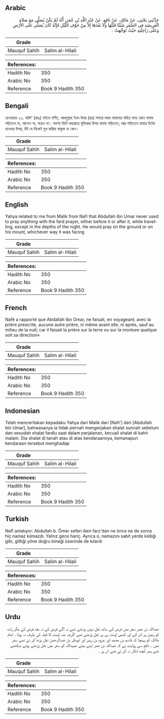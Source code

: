 ## Arabic


<div dir="rtl" lang="ar" style={{fontSize:'larger',backgroundColor:'#f8f9fa',padding:20}}>
حَدَّثَنِي يَحْيَى، عَنْ مَالِكٍ، عَنْ نَافِعٍ، عَنْ عَبْدِ اللَّهِ بْنِ عُمَرَ، أَنَّهُ لَمْ يَكُنْ يُصَلِّي مَعَ صَلاَةِ الْفَرِيضَةِ فِي السَّفَرِ شَيْئًا قَبْلَهَا وَلاَ بَعْدَهَا إِلاَّ مِنْ جَوْفِ اللَّيْلِ فَإِنَّهُ كَانَ يُصَلِّي عَلَى الأَرْضِ وَعَلَى رَاحِلَتِهِ حَيْثُ تَوَجَّهَتْ ‏.‏
</div>
<div style={{backgroundColor:'#f8f9fa',padding:20, marginBottom: 10}}><table> <thead> <tr> <th>Grade</th> <th></th> </tr> </thead> <tbody> <tr><td>Mauquf Sahih</td><td>Salim al-Hilali</td></tr></tbody></table><table> <thead> <tr> <th>References:</th> <th></th> </tr> </thead> <tbody><tr><td>Hadith No</td><td>350</td></tr><tr><td>Arabic No</td><td>350</td></tr><tr><td>Reference</td><td>Book 9 Hadith 350</td></tr></tbody></table></div>

## Bengali


<div dir="ltr" lang="bn" style={{fontSize:'larger',backgroundColor:'#f8f9fa',padding:20}}>
রেওয়ায়ত ২২. নাফি' (রহঃ) হইতে বর্ণিত, আবদুল্লাহ ইবন উমর (রাঃ) সফরে ফরয নামাযের সহিত অন্য কোন নামায পড়িতেন না, আগেও না, পরেও না। অবশ্য তিনি মধ্যরাত্রে মৃত্তিকার উপর নামায পড়িতেন, আর পড়িতেন তাহার উটের হাওদার উপর, উট যে দিকেই মুখ করিয়া থাকুক না কেন।
</div>
<div style={{backgroundColor:'#f8f9fa',padding:20, marginBottom: 10}}><table> <thead> <tr> <th>Grade</th> <th></th> </tr> </thead> <tbody> <tr><td>Mauquf Sahih</td><td>Salim al-Hilali</td></tr></tbody></table><table> <thead> <tr> <th>References:</th> <th></th> </tr> </thead> <tbody><tr><td>Hadith No</td><td>350</td></tr><tr><td>Arabic No</td><td>350</td></tr><tr><td>Reference</td><td>Book 9 Hadith 350</td></tr></tbody></table></div>

## English


<div dir="ltr" lang="en" style={{fontSize:'larger',backgroundColor:'#f8f9fa',padding:20}}>
Yahya related to me from Malik from Nafi that Abdullah ibn Umar never used to pray anything with the fard prayer, either before it or after it, while travelling, except in the depths of the night. He would pray on the ground or on his mount, whichever way it was facing
</div>
<div style={{backgroundColor:'#f8f9fa',padding:20, marginBottom: 10}}><table> <thead> <tr> <th>Grade</th> <th></th> </tr> </thead> <tbody> <tr><td>Mauquf Sahih</td><td>Salim al-Hilali</td></tr></tbody></table><table> <thead> <tr> <th>References:</th> <th></th> </tr> </thead> <tbody><tr><td>Hadith No</td><td>350</td></tr><tr><td>Arabic No</td><td>350</td></tr><tr><td>Reference</td><td>Book 9 Hadith 350</td></tr></tbody></table></div>

## French


<div dir="ltr" lang="fr" style={{fontSize:'larger',backgroundColor:'#f8f9fa',padding:20}}>
Nafé a rapporté que Abdallah Ibn Omar, ne faisait, en voyageant, avec la prière prescrite, aucune autre prière, ni même avant elle, ni après, sauf au milieu de la nuit; car il faisait la prière sur la terre ou sur la monture quelque soit sa direction»
</div>
<div style={{backgroundColor:'#f8f9fa',padding:20, marginBottom: 10}}><table> <thead> <tr> <th>Grade</th> <th></th> </tr> </thead> <tbody> <tr><td>Mauquf Sahih</td><td>Salim al-Hilali</td></tr></tbody></table><table> <thead> <tr> <th>References:</th> <th></th> </tr> </thead> <tbody><tr><td>Hadith No</td><td>350</td></tr><tr><td>Arabic No</td><td>350</td></tr><tr><td>Reference</td><td>Book 9 Hadith 350</td></tr></tbody></table></div>

## Indonesian


<div dir="ltr" lang="id" style={{fontSize:'larger',backgroundColor:'#f8f9fa',padding:20}}>
Telah menceritakan kepadaku Yahya dari Malik dari [Nafi'] dari [Abdullah bin Umar], bahwasanya ia tidak pernah mengerjakan shalat sunnah sebelum dan sesudah shalat fardlu saat dalam perjalanan, kecuali shalat di kahir malam. Dia shalat di tanah atau di atas kendaraannya, kemanapun kendaraan tersebut menghadap
</div>
<div style={{backgroundColor:'#f8f9fa',padding:20, marginBottom: 10}}><table> <thead> <tr> <th>Grade</th> <th></th> </tr> </thead> <tbody> <tr><td>Mauquf Sahih</td><td>Salim al-Hilali</td></tr></tbody></table><table> <thead> <tr> <th>References:</th> <th></th> </tr> </thead> <tbody><tr><td>Hadith No</td><td>350</td></tr><tr><td>Arabic No</td><td>350</td></tr><tr><td>Reference</td><td>Book 9 Hadith 350</td></tr></tbody></table></div>

## Turkish


<div dir="ltr" lang="tr" style={{fontSize:'larger',backgroundColor:'#f8f9fa',padding:20}}>
Nafî anlatıyor: Abdullah b. Ömer seferi iken farz'dan ne önce ne de sonra hiç namaz kılmazdı. Yalnız gece hariç. Ayrıca o, namazını sabit yerde kıldığı gibi, gittiği yöne doğru bineği üzerinde de kılardı
</div>
<div style={{backgroundColor:'#f8f9fa',padding:20, marginBottom: 10}}><table> <thead> <tr> <th>Grade</th> <th></th> </tr> </thead> <tbody> <tr><td>Mauquf Sahih</td><td>Salim al-Hilali</td></tr></tbody></table><table> <thead> <tr> <th>References:</th> <th></th> </tr> </thead> <tbody><tr><td>Hadith No</td><td>350</td></tr><tr><td>Arabic No</td><td>350</td></tr><tr><td>Reference</td><td>Book 9 Hadith 350</td></tr></tbody></table></div>

## Urdu


<div dir="rtl" lang="ur" style={{fontSize:'larger',backgroundColor:'#f8f9fa',padding:20}}>
عبداللہ بن عمر سفر میں فرض کے ساتھ نفل نہیں پڑھتے تھے نہ آگے فرض کے نہ بعد فرض کے مگر رات کو زمین پر اتر کے اور کبھی اونٹ ہی پر نفل پڑھتے تھے اگرچہ منہ اونٹ کا قبلہ کی طرف نہ ہوتا ۔ امام مالک کو پہنچا کہ قاسم بن محمد اور عروہ بن زبیر اور ابوبکر بن عبدالرحمن نفل پڑھا کر تے تھے سفر میں ۔ نافع سے روایت ہے کہ عبداللہ بن عمر اپنے بیٹے عبیداللہ کو سفر میں نفل پڑھتے ہوئے دیکھتے تھے پھر کچھ انکار نہ کر تے تھے ان پر ۔
</div>
<div style={{backgroundColor:'#f8f9fa',padding:20, marginBottom: 10}}><table> <thead> <tr> <th>Grade</th> <th></th> </tr> </thead> <tbody> <tr><td>Mauquf Sahih</td><td>Salim al-Hilali</td></tr></tbody></table><table> <thead> <tr> <th>References:</th> <th></th> </tr> </thead> <tbody><tr><td>Hadith No</td><td>350</td></tr><tr><td>Arabic No</td><td>350</td></tr><tr><td>Reference</td><td>Book 9 Hadith 350</td></tr></tbody></table></div>